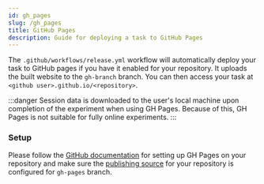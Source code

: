 ---
id: gh_pages
slug: /gh_pages
title: GitHub Pages
description: Guide for deploying a task to GitHub Pages
---

The `.github/workflows/release.yml` workflow will automatically deploy your task to GitHub pages if you have it enabled for your repository. It uploads the built website to the `gh-branch` branch. You can then access your task at `<github user>.github.io/<repository>`.

:::danger
Session data is downloaded to the user's local machine upon completion of the experiment when using GH Pages. Because of this, GH Pages is not suitable for fully online experiments.
:::

### Setup

Please follow the [GitHub documentation](https://docs.github.com/en/pages/quickstart) for setting up GH Pages on your repository and make sure the [publishing source](https://help.github.com/en/github/working-with-github-pages/configuring-a-publishing-source-for-your-github-pages-site) for your repository is configured for `gh-pages` branch.
